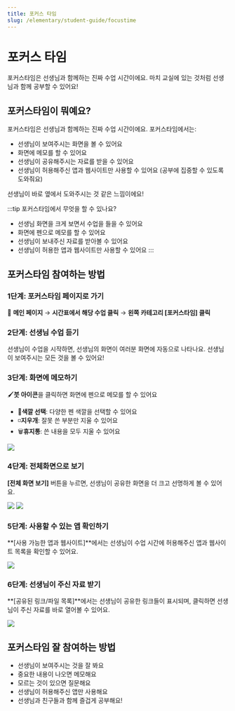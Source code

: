 ```yaml
---
title: 포커스 타임
slug: /elementary/student-guide/focustime
---
```



# 포커스 타임

포커스타임은 선생님과 함께하는 진짜 수업 시간이에요. 마치 교실에 있는 것처럼 선생님과 함께 공부할 수 있어요!

## 포커스타임이 뭐예요?

포커스타임은 선생님과 함께하는 진짜 수업 시간이에요. 포커스타임에서는:

- 선생님이 보여주시는 화면을 볼 수 있어요
- 화면에 메모를 할 수 있어요
- 선생님이 공유해주시는 자료를 받을 수 있어요
- 선생님이 허용해주신 앱과 웹사이트만 사용할 수 있어요 (공부에 집중할 수 있도록 도와줘요)

선생님이 바로 옆에서 도와주시는 것 같은 느낌이에요!

:::tip 포커스타임에서 무엇을 할 수 있나요?

- 선생님 화면을 크게 보면서 수업을 들을 수 있어요
- 화면에 펜으로 메모를 할 수 있어요
- 선생님이 보내주신 자료를 받아볼 수 있어요
- 선생님이 허용한 앱과 웹사이트만 사용할 수 있어요
  :::

## 포커스타임 참여하는 방법

### 1단계: 포커스타임 페이지로 가기

📍 **메인 페이지** → **시간표에서 해당 수업 클릭** → **왼쪽 카테고리 [포커스타임] 클릭**

### 2단계: 선생님 수업 듣기

선생님이 수업을 시작하면, 선생님의 화면이 여러분 화면에 자동으로 나타나요. 선생님이 보여주시는 모든 것을 볼 수 있어요!

### 3단계: 화면에 메모하기

🖌️**붓 아이콘**을 클릭하면 화면에 펜으로 메모를 할 수 있어요

- 🎨**색깔 선택**: 다양한 펜 색깔을 선택할 수 있어요
- ◽️**지우개**: 잘못 쓴 부분만 지울 수 있어요
- 🗑️**휴지통**: 쓴 내용을 모두 지울 수 있어요

<Image src="/img/kr/elementary/student/09-01.jpg" size="lg" />

### 4단계: 전체화면으로 보기

**[전체 화면 보기]** 버튼을 누르면, 선생님이 공유한 화면을 더 크고 선명하게 볼 수 있어요.

<Image src="/img/kr/elementary/student/09-02.jpg" size="lg" />
<Image src="/img/kr/elementary/student/09-03.jpg" size="lg" />

### 5단계: 사용할 수 있는 앱 확인하기

**[사용 가능한 앱과 웹사이트]**에서는 선생님이 수업 시간에 허용해주신 앱과 웹사이트 목록을 확인할 수 있어요.

<Image src="/img/kr/elementary/student/09-04.jpg" size="lg" />

### 6단계: 선생님이 주신 자료 받기

**[공유된 링크/파일 목록]**에서는 선생님이 공유한 링크들이 표시되며, 클릭하면 선생님이 주신 자료를 바로 열어볼 수 있어요.

<Image src="/img/kr/elementary/student/09-05.jpg" size="lg" />

## 포커스타임 잘 참여하는 방법

- 선생님이 보여주시는 것을 잘 봐요
- 중요한 내용이 나오면 메모해요
- 모르는 것이 있으면 질문해요
- 선생님이 허용해주신 앱만 사용해요
- 선생님과 친구들과 함께 즐겁게 공부해요!
